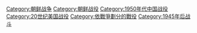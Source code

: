 [[Category:朝鲜战争|Category:朝鲜战争]]
[[Category:朝鲜战役|Category:朝鲜战役]]
[[Category:1950年代中国战役|Category:1950年代中国战役]]
[[Category:20世纪美国战役|Category:20世纪美国战役]]
[[Category:依戰爭劃分的戰役|Category:依戰爭劃分的戰役]]
[[Category:1945年后战斗|Category:1945年后战斗]]